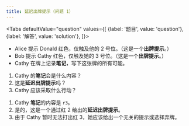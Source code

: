 ```yaml
---
title: 延迟出牌提示（问题 1）
---
```



<BeginnersGuideProgress id="delayed-play-clues-question-1" />

<Tabs
  defaultValue="question"
  values={[
    {label: '题目', value: 'question'},
    {label: '解答', value: 'solution'},
  ]}>
<TabItem value="question">

- Alice 提示 Donald 红色，仅触及他的 2 号位。（这是一个**出牌提示**。）
- Bob 提示 Cathy 红色，仅触及她的 3 号位。（这是一个**出牌提示**。）
- Cathy 在牌上记录**笔记**，写下这张牌的所有可能。

1. Cathy 的**笔记**会是什么内容？
1. 这是**延迟出牌提示**吗？
1. Cathy 应该采取什么行动？

</TabItem>
<TabItem value="solution">

1. Cathy **笔记**的内容是 `r3`。
1. 是的，这是一个通过红 2 给出的**延迟出牌提示**。
1. 由于 Cathy 暂时无法打出红 3，她应该给出一个无关的提示或选择弃牌。

</TabItem>
</Tabs>

<DelayedPlayCluesQuestion1 />
